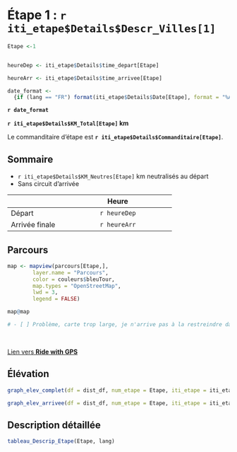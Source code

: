 
<!-- Besoin de changer le # de la ville du titre et la variable Etape  -->

# Étape 1 : `r iti_etape$Details$Descr_Villes[1]`

```r
Etape <-1


heureDep <- iti_etape$Details$time_depart[Etape]

heureArr <- iti_etape$Details$time_arrivee[Etape]

date_format <- 
  {if (lang == "FR") format(iti_etape$Details$Date[Etape], format = "%A, %d %B %Y", locale = locale("fr")) else format(iti_etape$Details$Date[Etape], format = "%A, %B %dth %Y", locale = locale("en"))}

```


**`r date_format`** 

 **`r iti_etape$Details$KM_Total[Etape]` km**


Le commanditaire d'étape est **`r iti_etape$Details$Commanditaire[Etape]`**. 

## Sommaire

- `r iti_etape$Details$KM_Neutres[Etape]` km neutralisés au départ   
- Sans circuit d'arrivée

----------------------------------------------------
                                              Heure
----------------- ----------------------------------
Départ                                  `r heureDep`

Arrivée finale                         `r heureArr`
----------------------------------------------------

## Parcours

```r

map <- mapview(parcours[Etape,],
        layer.name = "Parcours",
        color = couleurs$bleuTour,
        map.types = "OpenStreetMap",
        lwd = 3,
        legend = FALSE)

map@map

# - [ ] Problème, carte trop large, je n'arrive pas à la restreindre dans bs4_book

```


<br/>


<a href="`r iti_etape$Details$Liens[Etape]`" target="blank">Lien vers <strong>Ride with GPS</strong></a>

## Élévation

```r
graph_elev_complet(df = dist_df, num_etape = Etape, iti_etape = iti_etape, language = lang)
```

```r
graph_elev_arrivee(df = dist_df, num_etape = Etape, iti_etape = iti_etape, language = lang, km_finaux =  3)
```

## Description détaillée

```r


tableau_Descrip_Etape(Etape, lang)

```



